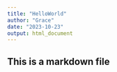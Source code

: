 ```yaml
---
title: "HelloWorld"
author: "Grace"
date: "2023-10-23"
output: html_document
---
```


## This is a markdown file